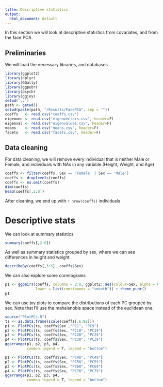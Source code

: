 ```yaml
---
title: Descriptive statistics
output:
  html_document: default
---
```


In this section we will look at descriptive statistics from covariates, and from the face PCA.

## Preliminaries

We will load the necessary libraries, and databases

```r
library(ggplot2)
library(dplyr)
library(GGally)
library(ggpubr)
library(psych)
library(ggjoy)
setwd('..')
path <- getwd()
setwd(paste(path, "/Results/FacePCA", sep = ""))
coeffs   <- read.csv("coeffs.csv")
eigenvec <- read.csv("eigenvectors.csv", header=F)
eigenval <- read.csv("eigenvalues.csv", header=F)
means    <- read.csv("means.csv", header=F)
facets   <- read.csv("facets.csv", header=F)
```

## Data cleaning

For data cleaning, we will remove every individual that is neither Male or Female, and individuals with NAs in any variable (Height, Weight, and Age)

```r
coeffs <- filter(coeffs, Sex == 'Female' | Sex == 'Male')
coeffs <- droplevels(coeffs)
coeffs <- na.omit(coeffs)
dim(coeffs)
head(coeffs[,1:8])
```

After cleaning, we end up with `r nrow(coeffs)` individuals

# Descriptive stats

We can look at summary statistics

```r
summary(coeffs[,2:6])
```

As well as summary statistics grouped by sex, where we can see differences in height and weight.

```r
describeBy(coeffs[,3:6], coeffs$Sex)
```

We can also explore some correlograms

```r
p1 <- ggpairs(coeffs, columns = 2:8, ggplot2::aes(colour=Sex, alpha = 0.1), 
              lower = list(continuous = "smooth")) + theme_pubr()
p1
```

We can use joy plots to compare the distributions of each PC grouped by sex.
Note that I'll use the mahalanobis space instead of the euclidean one.

```r
source("PlotPCs.R")
ts <- as.data.frame(scale(coeffs[,6:92]))
p1 <- PlotPCs(ts, coeffs$Sex ,"PC1", "PC9")
p2 <- PlotPCs(ts, coeffs$Sex, "PC10", "PC19")
p3 <- PlotPCs(ts, coeffs$Sex, "PC20", "PC29")
p4 <- PlotPCs(ts, coeffs$Sex, "PC30", "PC39")
ggarrange(p1, p2, p3, p4,
          common.legend = T, legend = "bottom")

p1 <- PlotPCs(ts, coeffs$Sex, "PC40", "PC49")
p2 <- PlotPCs(ts, coeffs$Sex, "PC50", "PC59")
p3 <- PlotPCs(ts, coeffs$Sex, "PC60", "PC69")
p4 <- PlotPCs(ts, coeffs$Sex, "PC70", "PC79")
ggarrange(p1, p2, p3, p4, 
          common.legend = T, legend = "bottom")
```

